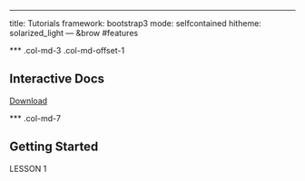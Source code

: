 ---
title: Tutorials
framework: bootstrap3
mode: selfcontained
hitheme: solarized_light
--- &brow #features

*** .col-md-3 .col-md-offset-1

## Interactive Docs

<a class='btn btn-primary' href="#">
 <i class='icon-download icon-large'> </i> Download
</a>

*** .col-md-7

## Getting Started

<span class='badge'>LESSON 1</span>

<style>
body {
  margin-top: 40px;
}
</style>
